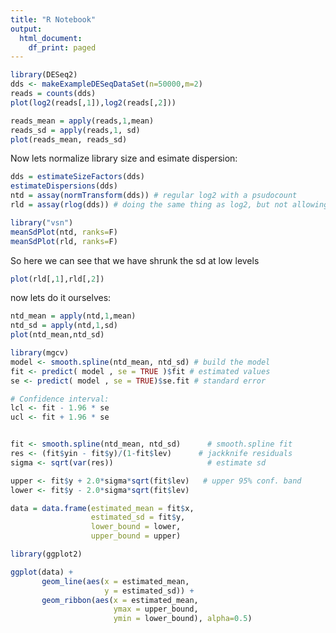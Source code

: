 ```yaml
---
title: "R Notebook"
output:
  html_document:
    df_print: paged
---
```


```r
library(DESeq2)
dds <- makeExampleDESeqDataSet(n=50000,m=2)
reads = counts(dds)
plot(log2(reads[,1]),log2(reads[,2]))
```


```r
reads_mean = apply(reads,1,mean)
reads_sd = apply(reads,1, sd)
plot(reads_mean, reads_sd)
```


Now lets normalize library size and esimate dispersion:

```r
dds = estimateSizeFactors(dds)
estimateDispersions(dds)
ntd = assay(normTransform(dds)) # regular log2 with a psudocount
rld = assay(rlog(dds)) # doing the same thing as log2, but not allowing low counts to explode 
```
```r
library("vsn")
meanSdPlot(ntd, ranks=F)
meanSdPlot(rld, ranks=F)
```

So here we can see that we have shrunk the sd at low levels

```r
plot(rld[,1],rld[,2])
```


now lets do it ourselves:

```r
ntd_mean = apply(ntd,1,mean)
ntd_sd = apply(ntd,1,sd)
plot(ntd_mean,ntd_sd)
```


```r
library(mgcv)
model <- smooth.spline(ntd_mean, ntd_sd) # build the model
fit <- predict( model , se = TRUE )$fit # estimated values
se <- predict( model , se = TRUE)$se.fit # standard error

# Confidence interval:
lcl <- fit - 1.96 * se
ucl <- fit + 1.96 * se


fit <- smooth.spline(ntd_mean, ntd_sd)      # smooth.spline fit
res <- (fit$yin - fit$y)/(1-fit$lev)      # jackknife residuals
sigma <- sqrt(var(res))                     # estimate sd

upper <- fit$y + 2.0*sigma*sqrt(fit$lev)   # upper 95% conf. band
lower <- fit$y - 2.0*sigma*sqrt(fit$lev) 

data = data.frame(estimated_mean = fit$x,
                  estimated_sd = fit$y,
                  lower_bound = lower,
                  upper_bound = upper)

library(ggplot2)

ggplot(data) +
       geom_line(aes(x = estimated_mean,
                     y = estimated_sd)) + 
       geom_ribbon(aes(x = estimated_mean,
                       ymax = upper_bound,
                       ymin = lower_bound), alpha=0.5)
  
```


